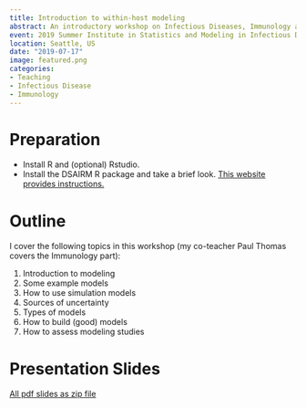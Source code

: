 ```yaml
---
title: Introduction to within-host modeling
abstract: An introductory workshop on Infectious Diseases, Immunology and Within-Host Models. 
event: 2019 Summer Institute in Statistics and Modeling in Infectious Diseases (SISMID)
location: Seattle, US
date: "2019-07-17"
image: featured.png
categories:
- Teaching
- Infectious Disease
- Immunology
---
```


# Preparation

* Install R and (optional) Rstudio.
* Install the DSAIRM R package and take a brief look. [This website provides instructions.](https://ahgroup.github.io/DSAIRM/)

# Outline

I cover the following topics in this workshop (my co-teacher Paul Thomas covers the Immunology part):

1. Introduction to modeling
2. Some example models
3. How to use simulation models
4. Sources of uncertainty
5. Types of models
6. How to build (good) models
7. How to assess modeling studies

# Presentation Slides 

[All pdf slides as zip file](2019SISMID_Slides.zip)





